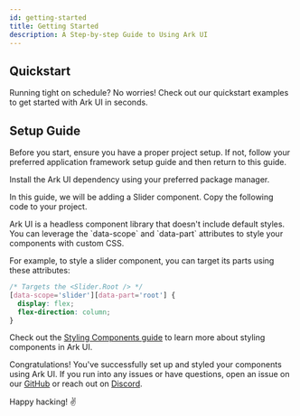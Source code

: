 ```yaml
---
id: getting-started
title: Getting Started
description: A Step-by-step Guide to Using Ark UI
---
```


## Quickstart

Running tight on schedule? No worries! Check out our quickstart examples to get started with Ark UI in seconds.

<Quickstart />

## Setup Guide

<Steps>
<Step title="Prerequisite" number="1">

Before you start, ensure you have a proper project setup. If not, follow your preferred application framework setup guide and then return to this guide.

</Step>
<Step title="Install Ark UI" number="2">

Install the Ark UI dependency using your preferred package manager.

<InstallCmd />

</Step>
<Step number="3" title="Add a component">

In this guide, we will be adding a Slider component. Copy the following code to your project.

<Example component="slider" id="basic"  />

</Step>

<Step number="4" title="Style a component">
Ark UI is a headless component library that doesn't include default styles.
You can leverage the `data-scope` and `data-part` attributes to style your components with custom CSS.

For example, to style a slider component, you can target its parts using these attributes:

```css
/* Targets the <Slider.Root /> */
[data-scope='slider'][data-part='root'] {
  display: flex;
  flex-direction: column;
}
```

Check out the [Styling Components guide](/docs/react/guides/styling) to learn more about styling components in Ark UI.

</Step>


<Step number="5" title="That's it">

Congratulations! You've successfully set up and styled your components using Ark UI.
If you run into any issues or have questions, open an issue on our [GitHub](https://github.com/chakra-ui/ark/issues/new/choose) or reach out on [Discord](https://discord.gg/ww6HE5xaZ2).

Happy hacking! ✌️

</Step>
</Steps>
